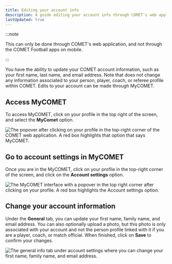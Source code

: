 ```yaml
---
title: Editing your account info
description: A guide editing your account info through COMET's web application
lastUpdated: true
---
```



:::note

This can only be done through COMET's web application, and not through the COMET Football apps on mobile.

:::

You have the ability to update your COMET account information, such as your first name, last name, and email address. Note that does not change any information associated to your person, player, coach, or referee profile within COMET. Edits to your account can be made through MyCOMET.

## Access MyCOMET

To access MyCOMET, click on your profile in the top right of the screen, and select the **MyComet** option.


<Image
  src={linkToMyComet}
  alt='The popover after clicking on your profile in the top-right corner of the COMET web application. A red box highlights that option that says MyCOMET.'
/>

## Go to account settings in MyCOMET

Once you are in the MyCOMET, click on your profile in the top-right corner of the screen, and click on the **Account settings** option.


<Image
  src={myComet}
  alt='The MyCOMET interface with a popover in the top right corner after clicking on your profile. A red box highlights the Account settings option.'
/>

## Change your account information

Under the **General** tab, you can update your first name, family name, and email address. You can also optionally upload a photo, but this photo is only associated with your account and not the person profile linked with it if you are a player, coach, or match official. When finished, click on **Save** to confirm your changes.


<Image
  src={accountGeneralSettings}
  alt='The general info tab under account settings where you can change your first name, family name, and email address.'
/>
